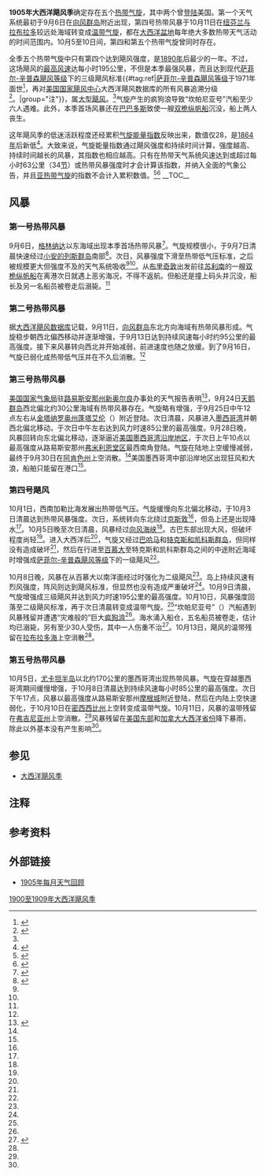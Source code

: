 {{noteTA
|G1=USState
|1=zh-hans:百慕大;zh-hk:百慕達;zh-tw:百慕達;
|2=zh-cn:安的列斯;zh-hk:安地列斯;zh-tw:安地列斯;
}}
{{Infobox hurricane season
| Basin=Atl
| Year=1905
| Track=1905 Atlantic hurricane season map.png
| First storm formed=1905年9月6日
| Last storm dissipated=1905年10月11日
| Strongest storm name=第四号
| Strongest storm winds=110
| Strongest storm pressure=
| Average wind speed=1
| Total depressions=5
| Total storms=5
| Total hurricanes=1
| Total intense=1
| Damages=None
| Fatalities=8
| five seasons=[[1903年大西洋飓风季|1903]]、[[1904年大西洋飓风季|1904]]、'''1905'''、[[1906年大西洋飓风季|1906]]、[[1907年大西洋飓风季|1907]]
}}
'''1905年大西洋飓风季'''确定存在五个[[热带气旋|热带气旋]]，其中两个曾[[登陆_(气象学)|登陆]]美国。第一个天气系统最初于9月6日在[[向风群岛|向风群岛]]附近出现，第四号热带风暴于10月11日在[[纽芬兰与拉布拉多|纽芬兰与拉布拉多]]较远处海域转变成[[温带气旋|温带气旋]]，都在[[大西洋|大西洋盆地]]每年绝大多数热带天气活动的时间范围内。10月5至10日间，第四和第五个热带气旋曾同时存在。

全季五个热带气旋中只有第四个达到飓风强度，是[[1890年大西洋飓风季|1890年]]后最少的一年。不过，这场飓风的[[最大持续风速|最高风速]]达每小时195公里，不但是本季最强风暴，而且达到现代[[萨菲尔-辛普森飓风等级|萨菲尔-辛普森飓风等级]]下的三级飓风标准{{#tag:ref|[[萨菲尔-辛普森飓风等级|萨菲尔-辛普森飓风等级]]于1971年面世<ref name="USA Today">{{cite news | author = Jack Williams | title = Hurricane scale invented to communicate storm danger | publisher = [[今日美国|USA Today]] | date = 2005-05-17 | accessdate = 2013-08-04 | url = http://usatoday30.usatoday.com/weather/hurricane/whscale.htm | archiveurl = https://web.archive.org/web/20160324154907/http://usatoday30.usatoday.com/weather/hurricane/whscale.htm | deadurl = no | archivedate = 2016-03-24 }}</ref>，再对[[国家飓风中心|美国国家飓风中心]]大西洋飓风数据库的所有风暴追溯分级<ref>{{cite report | publisher = Hurricane Research Division | title = Chronological List of All Continental United States Hurricanes: 1851-2012 | date = 2013-06 | accessdate = 2016-11-10 | archivedate = 2016-05-03 | deadurl = no | archiveurl = https://web.archive.org/web/20160503012801/http://www.aoml.noaa.gov/hrd/hurdat/All_U.S._Hurricanes.html | url = http://www.aoml.noaa.gov/hrd/hurdat/All_U.S._Hurricanes.html }}</ref>。|group="注"}}，属[[热带气旋等级|大型飓风]]。<ref name="ACE" />气旋产生的疯狗浪导致“坎帕尼亚号”汽船至少六人遇难。此外，本季首场风暴还在[[巴巴多斯|巴巴多斯]]致使一艘[[双桅纵帆船|双桅纵帆船]]沉没，船上两人丧生。

这年飓风季的低迷活跃程度还经累积[[气旋能量指数|气旋能量指数]]反映出来，数值仅28，是[[1864年大西洋飓风季|1864年]]后新低<ref>{{cite report | author = Hurricane Research Division | publisher = National Oceanic and Atmospheric Administration | date = 2011-03 | title = Atlantic basin Comparison of Original and Revised HURDAT | accessdate = 2016-03-04 | archivedate = 2016-03-04 | archiveurl = https://web.archive.org/web/20160304040342/http://www.aoml.noaa.gov/hrd/hurdat/Comparison_of_Original_and_Revised_HURDAT_mar11.html | url = http://www.aoml.noaa.gov/hrd/hurdat/Comparison_of_Original_and_Revised_HURDAT_mar11.html | dead-url = no }}</ref>。大致来说，气旋能量指数通过飓风强度和持续时间计算，强度越高、持续时间越长的风暴，其指数也相应越高。只有在热带天气系统风速达到或超过每小时63公里（34[[节_(单位)|节]]）或热带风暴强度时才会计算该指数，并纳入全面的气象公告，并且[[亚热带气旋|亚热带气旋]]的指数不会计入累积数值。<ref>{{cite web |author=David Levinson |date=2008-08-20 |title=2005 Atlantic Ocean Tropical Cyclones |publisher=National Climatic Data Center |archiveurl=https://archive.li/20131105020723/http://www.ncdc.noaa.gov/oa/climate/research/2005/2005-atlantic-trop-cyclones.html |archivedate=2013-11-05 |deadurl=no |accessdate=2014-04-01 |url=http://www.ncdc.noaa.gov/oa/climate/research/2005/2005-atlantic-trop-cyclones.html }}</ref><ref name="ACE">{{cite report | url = http://www.aoml.noaa.gov/hrd/hurdat/comparison_table.html | title = Atlantic Basin Comparison of Original and Revised HURDAT | date = 2014-02 | work = Atlantic Oceanographic and Meteorological Laboratory | publisher = National Oceanic and Atmospheric Administration | accessdate = 2016-12-09 | location = Miami, Florida | archivedate = 2016-04-25 | archiveurl = https://web.archive.org/web/20160425073956/http://www.aoml.noaa.gov/hrd/hurdat/comparison_table.html | deadurl = no }}</ref>
__TOC__
{{Clear}}

== 风暴 ==

=== 第一号热带风暴 ===
{{Infobox Hurricane Small
|Basin=Atl
|Cat=Hurricane
|Image=1905 Atlantic tropical storm 1 track.png
|Formed=9月6日
|Dissipated=9月8日
|1-min winds=50
|Pressure=
}}
9月6日，[[格林纳达|格林纳达]]以东海域出现本季首场热带风暴<ref name="HURDAT">{{cite web | author = [[国家飓风中心|National Hurricane Center]] | author2 = Hurricane Research Division | title = Atlantic hurricane best track (HURDAT version 2) | accessdate = 2016-11-01 | url = http://www.nhc.noaa.gov/data/hurdat/hurdat2-1851-2015-070616.txt | publisher = United States National Oceanic and Atmospheric Administration | date = 2016-07-06 | archivedate = 2016-10-04 | archiveurl = https://web.archive.org/web/20161004150702/http://www.nhc.noaa.gov/data/hurdat/hurdat2-1851-2015-070616.txt | format = [[文本文件|TXT]] | deadurl = no }}</ref>。气旋规模很小，于9月7日清晨快速经过[[小安的列斯群岛|小安的列斯群岛]]南部<ref name="MWR">{{cite report | author = Cleveland Abbe | author2 = Frank Owen Stettson | last-author-amp = yes | publisher = National Oceanic and Atmospheric Administration; Atlantic Oceanographic and Meteorological Laboratory | work = [[美国国家气象局|United States Weather Bureau]] | year = 1906 | accessdate = 2016-12-09 | location = Miami, Florida | archiveurl = https://web.archive.org/web/20160303214553/http://www.aoml.noaa.gov/general/lib/lib1/nhclib/mwreviews/1905.pdf | deadurl = no | url = http://www.aoml.noaa.gov/general/lib/lib1/nhclib/mwreviews/1905.pdf | title = Monthly Weather Review for 1905 | format = [[便携式文档格式|PDF]] | archivedate = 2016-03-03 | date =  }}</ref>。次日，风暴强度下滑至热带低气压标准，之后被规模更大但强度不及的天气系统吸收<ref name="HURDAT" /><ref name="MWR" />。从[[布里奇敦|布里奇敦]]出发前往[[苏利南|苏利南]]的一艘[[双桅纵帆船|双桅纵帆船]]在离港次日就遇上恶劣海况，不得不返航。但船还是撞上码头并沉没，船长及另一名船员被卷走后溺毙。<ref name="MWR" />
{{Clear}}

=== 第二号热带风暴 ===
{{Infobox Hurricane Small
|Basin=Atl
|Cat=Hurricane
|Image=1905 Atlantic tropical storm 2 track.png
|Formed=9月11日
|Dissipated=9月16日
|1-min winds=50
|Pressure=<1004
}}
据[[大西洋飓风数据库|大西洋飓风数据库]]记载，9月11日，[[向风群岛|向风群岛]]东北方向海域有热带风暴形成。气旋稳步朝西北偏西移动并逐渐增强，于9月13日达到持续风速每小时约95公里的最高强度。接下来风暴转向西北并开始减弱，前进速度也随之放缓。到了9月16日，气旋已弱化成热带低气压并在不久后消散。<ref name="HURDAT" />
{{Clear}}

=== 第三号热带风暴 ===
{{Infobox Hurricane Small
|Basin=Atl
|Cat=Hurricane
|Image=1905 Atlantic tropical storm 3 track.png
|Formed=9月24日
|Dissipated=9月30日
|1-min winds=45
|Pressure=<1000
}}
[[美国国家气象局|美国国家气象局]]驻[[路易斯安那州|路易斯安那州]][[新奥尔良|新奥尔良]]办事处的天气报告表明<ref name="partagas">{{cite report | url = http://www.aoml.noaa.gov/hrd/Landsea/Partagas/1905-1908/1905.pdf | title = Year 1905 | author = Jose Fernandez Partagas | author2 = Henry F. Diaz | last-author-amp = yes | date = 1997 | work = Atlantic Oceanographic and Meteorological Laboratory | publisher = National Oceanic and Atmospheric Administration | accessdate = 2016-12-09 | location = Miami, Florida | archiveurl = https://web.archive.org/web/20080924042659/http://www.aoml.noaa.gov/hrd/Landsea/Partagas/1905-1908/1905.pdf | format = PDF | archivedate = 2008-09-24 | deadurl = no }}</ref>，9月24日[[天鹅群岛|天鹅群岛]]西北偏北约30公里海域有热带风暴存在。气旋略有增强，于{{lang|en|UTC}}9月25日中午12点左右从[[金塔纳罗奥州|金塔纳罗奥州]][[蓬塔艾伦|蓬塔艾伦]]（{{lang|en|Punta Allen}}）附近登陆。次日清晨，风暴进入[[墨西哥湾|墨西哥湾]]并朝西北偏北移动，于次日中午左右达到风力时速85公里的最高强度。9月28日晚，风暴回转向东北偏北移动，逐渐逼近[[美国墨西哥湾沿岸地区|美国墨西哥湾沿岸地区]]，于{{lang|en|UTC}}次日上午10点以最高强度从路易斯安那州[[弗米利恩堂区_(路易斯安那州)|弗米利恩堂区]]最西南角登陆。气旋在陆地上空缓慢减弱，最终于9月30日在[[阿肯色州|阿肯色州]]上空消散。<ref name="HURDAT" />美国墨西哥湾中部沿岸地区出现狂风和大浪，船舶只能留在港口<ref name="partagas" />。
{{Clear}}

=== 第四号飓风 ===
{{Infobox Hurricane Small
|Basin=Atl
|Cat=Hurricane
|Image=1905 Atlantic hurricane 4 track.png
|Formed=10月1日
|Dissipated=10月11日
|1-min winds=105
|Pressure=
}}
10月1日，西南加勒比海发展出热带低气压。气旋缓慢向东北偏北移动，于10月3日清晨达到热带风暴强度。次日，系统转向东北绕过[[京斯敦|京斯敦]]<ref name="HURDAT" />，但岛上还是出现降水<ref name="partagas" />。10月5日晚至次日清晨，风暴经过[[向风海峡|向风海峡]]<ref name="HURDAT" />。古巴东部出现大风，但破坏程度尚轻<ref name="partagas" />。进入大西洋后<ref name="HURDAT" />，气旋又经过[[巴哈马|巴哈马]]和[[特克斯和凯科斯群岛|特克斯和凯科斯群岛]]，但同样没有造成破坏<ref name="partagas" />，然后在行进至[[百慕大|百慕大]]至特克斯和凯科斯群岛之间的中途附近海域时增强成[[萨菲尔-辛普森飓风等级|萨菲尔-辛普森飓风等级]]下的一级飓风<ref name="HURDAT" />。

10月8日晚，风暴在从百慕大以南洋面经过时强化为二级飓风<ref name="HURDAT" />。岛上持续风速有烈风强度，阵风则达到飓风标准，但显然也没有造成严重破坏<ref name="partagas" />。10月9日清晨，气旋增强成三级飓风并达到风力时速195公里的最高强度。10月10日，风暴强度回落至二级飓风标准，再于次日清晨转变成温带气旋。<ref name="HURDAT" />“坎帕尼亚号”（{{lang|en|Campania}}）汽船遇到风暴残留并遭遇“灾难般的”巨大[[疯狗浪|疯狗浪]]<ref name="partagas" />。海水涌入船仓，五名船员被卷走，估计均已溺毙，另有至少30人受伤，其中一人伤重不治<ref>{{cite news | url = https://cdnc.ucr.edu/cgi-bin/cdnc?a=d&d=SFC19051015.2.141 | title = Campania's Death List Incomplete | date = 1905-10-15 | publisher = California Digital Newspaper Collection | newspaper = San Francisco Call | accessdate = 2016-12-09 | location = New York City, New York | archive-date = 2021-01-05 | archive-url = https://web.archive.org/web/20210105155137/https://cdnc.ucr.edu/cgi-bin/cdnc?a=d&d=SFC19051015.2.141 | dead-url = no }}</ref>。10月13日，飓风的温带残留在[[拉布拉多海|拉布拉多海]]上空消散<ref name="HURDAT" />。
{{Clear}}

=== 第五号热带风暴 ===
{{Infobox Hurricane Small
|Basin=Atl
|Cat=Hurricane
|Image=1905 Atlantic tropical storm 5 track.png
|Formed=10月5日
|Dissipated=10月10日
|1-min winds=45
|Pressure=<1003
}}
10月5日，[[尤卡坦半岛|尤卡坦半岛]]以北约170公里的墨西哥湾出现热带风暴。气旋在穿越墨西哥湾期间缓慢增强，于10月8日清晨达到持续风速每小时85公里的最高强度。{{lang|en|UTC}}次日下午17点，风暴以最高强度从路易斯安那州[[摩根城_(路易斯安那州)|摩根城]]附近登陆，然后在内陆上空快速弱化，于10月10日在[[密西西比州|密西西比州]]上空转变成温带气旋。10月11日，风暴的温带残留在[[弗吉尼亚州|弗吉尼亚州]]上空消散。<ref name="HURDAT" />风暴残留在[[美国东部|美国东部]]和[[加拿大大西洋省份|加拿大大西洋省份]]降下暴雨，除此以外基本没有产生影响<ref name="MWR" />。
{{Clear}}

== 参见 ==
{{portal|热带气旋}}
*[[大西洋飓风季|大西洋飓风季]]

== 注释 ==
{{Reflist|group="注"}}

== 参考资料 ==
{{Reflist|35em}}

== 外部链接 ==
{{Commons category|1905 Atlantic hurricane season}}
*[http://www.aoml.noaa.gov/general/lib/lib1/nhclib/mwreviews/1905.pdf 1905年每月天气回顾]{{Wayback|url=http://www.aoml.noaa.gov/general/lib/lib1/nhclib/mwreviews/1905.pdf |date=20160303214553 }}

{{大西洋飓风季}}

{{DEFAULTSORT:1905 Atlantic Hurricane Season}}
[[Category:1900至1909年大西洋飓风季|]]
{{Good article}}
